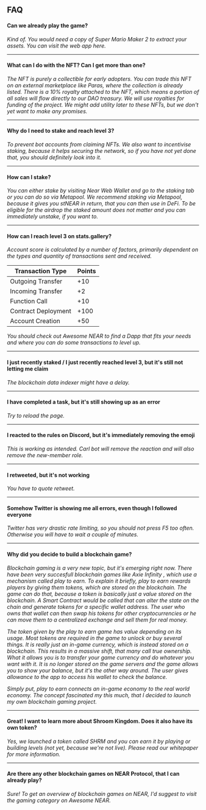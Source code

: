 
## FAQ

#### Can we already play the game?

_Kind of. You would need a copy of Super Mario Maker 2 to extract your assets. You can visit the web app <ExternalLink href="https://app.shroomkingdom.net/">here</ExternalLink>._

---

#### What can I do with the NFT? Can I get more than one?

_The NFT is purely a collectible for early adopters._
_You can trade this NFT on an external marketplace like <ExternalLink href="https://paras.id/collection/near-chan.shrm.near">Paras</ExternalLink>,_
_where the collection is already listed._
_There is a 10% royalty attached to the NFT, which means a portion of all sales will flow directly to our DAO treasury._
_We will use royalties for funding of the project._
_We might add utility later to these NFTs, but we don't yet want to make any promises._

---

#### Why do I need to stake and reach level 3?

_To prevent bot accounts from claiming NFTs._
_We also want to incentivise staking, because it helps securing the network,_
_so if you have not yet done that, you should definitely look into it._

---

#### How can I stake?

_You can either stake by visiting <ExternalLink href="https://wallet.near.org/">Near Web Wallet</ExternalLink> and go to the staking tab_
_or you can do so via <ExternalLink href="https://metapool.app/dapp/mainnet/meta/">Metapool</ExternalLink>._
_We recommend staking via Metapool, because it gives you stNEAR in return, that you can then use in DeFi._
_To be eligible for the airdrop the staked amount does not matter and you can immediately unstake, if you want to._

---

#### How can I reach level 3 on <ExternalLink href="https://stats.gallery/">stats.gallery</ExternalLink>?

_Account score is calculated by a number of factors, primarily dependent on the types and quantity of transactions sent and received._

| Transaction Type    | Points |
| ------------------- | ------ |
| Outgoing Transfer   | +10    |
| Incoming Transfer   | +2     |
| Function Call       | +10    |
| Contract Deployment | +100   |
| Account Creation    | +50    |

_You should check out <ExternalLink href="https://awesomenear.com/">Awesome NEAR</ExternalLink> to find a Dapp that fits your needs_
_and where you can do some transactions to level up._

---

#### I just recently staked / I just recently reached level 3, but it's still not letting me claim

_The blockchain data indexer might have a delay._

---

#### I have completed a task, but it's still showing up as an error

_Try to reload the page._

---

#### I reacted to the rules on Discord, but it's immediately removing the emoji

_This is working as intended._
_Carl bot will remove the reaction and will also remove the new-member role._

---

#### I retweeted, but it's not working

_You have to *quote retweet*._

---

#### Somehow Twitter is showing me all errors, even though I followed everyone

_Twitter has very drastic rate limiting, so you should not press F5 too often._
_Otherwise you will have to wait a couple of minutes._

---

#### Why did you decide to build a blockchain game?

_Blockchain gaming is a very new topic, but it's emerging right now._
_There have been very succesfull blockchain games like <ExternalLink href="https://axieinfinity.com/">Axie Infinity</ExternalLink>_
_, which use a mechanism called <ExternalLink href="https://www.playtoearn.online/whats-the-play-to-earn-business-model/">play to earn</ExternalLink>._
_To explain it briefly, play to earn rewards players by giving them tokens, which are stored on the blockchain._
_The game can do that, because a token is basically just a value stored on the blockchain._
_A Smart Contract would be called that can alter the state on the chain and generate tokens for a specific wallet address._
_The user who owns that wallet can then swap his tokens for other cryptocurrencies or he can move them to a centralized exchange and sell them for real money._

_The token given by the play to earn game has value depending on its usage._
_Most tokens are required in the game to unlock or buy several things._
_It is really just an in-game currency, which is instead stored on a blockchain._
_This results in a massive shift, that many call true ownership._
_What it allows you is to transfer your game currency and do whatever you want with it._
_It is no longer stored on the game servers and the game allows you to show your balance, but it's the other way around._
_The user gives allowance to the app to access his wallet to check the balance._

_Simply put, play to earn connects an in-game economy to the real world economy._
_The concept fascinated my this much, that I decided to launch my own blockchain gaming project._

---

#### Great! I want to learn more about Shroom Kingdom. Does it also have its own token?

_Yes, we launched a token called SHRM and you can earn it by playing or building levels (not yet, because we're not live)._
_Please read our <ExternalLink href="https://whitepaper.shroomkingdom.net/">whitepaper</ExternalLink> for more information._

---

#### Are there any other blockchain games on NEAR Protocol, that I can already play?

_Sure!_
_To get an overview of blockchain games on NEAR, I'd suggest to visit the gaming category on <ExternalLink href="https://awesomenear.com/categories/gaming/">Awesome NEAR</ExternalLink>._
